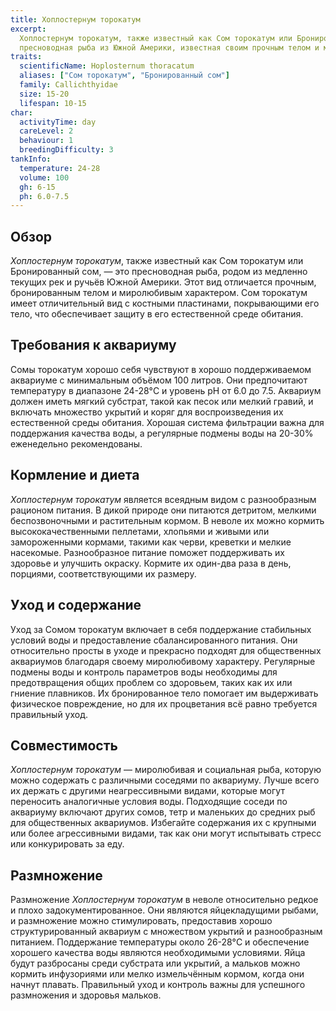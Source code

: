 ```yaml
---
title: Хоплостернум торокатум
excerpt:
  Хоплостернум торокатум, также известный как Сом торокатум или Бронированный сом, — это выносливая и адаптируемая
  пресноводная рыба из Южной Америки, известная своим прочным телом и миролюбивым характером.
traits:
  scientificName: Hoplosternum thoracatum
  aliases: ["Сом торокатум", "Бронированный сом"]
  family: Callichthyidae
  size: 15-20
  lifespan: 10-15
char:
  activityTime: day
  careLevel: 2
  behaviour: 1
  breedingDifficulty: 3
tankInfo:
  temperature: 24-28
  volume: 100
  gh: 6-15
  ph: 6.0-7.5
---
```


## Обзор

_Хоплостернум торокатум_, также известный как Сом торокатум или Бронированный сом, — это пресноводная рыба, родом из
медленно текущих рек и ручьёв Южной Америки. Этот вид отличается прочным, бронированным телом и миролюбивым характером.
Сом торокатум имеет отличительный вид с костными пластинами, покрывающими его тело, что обеспечивает защиту в его
естественной среде обитания.

## Требования к аквариуму

Сомы торокатум хорошо себя чувствуют в хорошо поддерживаемом аквариуме с минимальным объёмом 100 литров. Они
предпочитают температуру в диапазоне 24-28°C и уровень pH от 6.0 до 7.5. Аквариум должен иметь мягкий субстрат, такой
как песок или мелкий гравий, и включать множество укрытий и коряг для воспроизведения их естественной среды обитания.
Хорошая система фильтрации важна для поддержания качества воды, а регулярные подмены воды на 20-30% еженедельно
рекомендованы.

## Кормление и диета

_Хоплостернум торокатум_ является всеядным видом с разнообразным рационом питания. В дикой природе они питаются
детритом, мелкими беспозвоночными и растительным кормом. В неволе их можно кормить высококачественными пеллетами,
хлопьями и живыми или замороженными кормами, такими как черви, креветки и мелкие насекомые. Разнообразное питание
поможет поддерживать их здоровье и улучшить окраску. Кормите их один-два раза в день, порциями, соответствующими их
размеру.

## Уход и содержание

Уход за Сомом торокатум включает в себя поддержание стабильных условий воды и предоставление сбалансированного питания.
Они относительно просты в уходе и прекрасно подходят для общественных аквариумов благодаря своему миролюбивому
характеру. Регулярные подмены воды и контроль параметров воды необходимы для предотвращения общих проблем со здоровьем,
таких как их или гниение плавников. Их бронированное тело помогает им выдерживать физическое повреждение, но для их
процветания всё равно требуется правильный уход.

## Совместимость

_Хоплостернум торокатум_ — миролюбивая и социальная рыба, которую можно содержать с различными соседями по аквариуму.
Лучше всего их держать с другими неагрессивными видами, которые могут переносить аналогичные условия воды. Подходящие
соседи по аквариуму включают других сомов, тетр и маленьких до средних рыб для общественных аквариумов. Избегайте
содержания их с крупными или более агрессивными видами, так как они могут испытывать стресс или конкурировать за еду.

## Размножение

Размножение _Хоплостернум торокатум_ в неволе относительно редкое и плохо задокументированное. Они являются
яйцекладущими рыбами, и размножение можно стимулировать, предоставив хорошо структурированный аквариум с множеством
укрытий и разнообразным питанием. Поддержание температуры около 26-28°C и обеспечение хорошего качества воды являются
необходимыми условиями. Яйца будут разбросаны среди субстрата или укрытий, а мальков можно кормить инфузориями или мелко
измельчённым кормом, когда они начнут плавать. Правильный уход и контроль важны для успешного размножения и здоровья
мальков.
